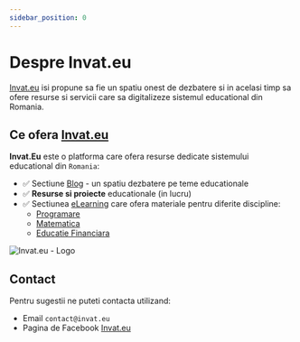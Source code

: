 ```yaml
---
sidebar_position: 0
---
```


# Despre Invat.eu

[Invat.eu](https://invat.eu/) isi propune sa fie un spatiu onest de dezbatere si in acelasi timp sa ofere resurse si servicii care sa digitalizeze sistemul educational din Romania.

## Ce ofera [Invat.eu](https://invat.eu/)

**Invat.Eu** este o platforma care ofera resurse dedicate sistemului educational din `Romania`:

- ✅ Sectiune [Blog](https://www.blog.invat.eu/) - un spatiu dezbatere pe teme educationale
- ✅ **Resurse si proiecte** educationale (in lucru)
- ✅ Sectiunea [eLearning](https://www.elearning.invat.eu/) care ofera materiale pentru diferite discipline:
  - [Programare](/programare/)
  - [Matematica](/matematica/)
  - [Educatie Financiara](/educatie-financiara/)

![Invat.eu - Logo](https://user-images.githubusercontent.com/50270662/227792451-d9cc7dab-4751-467e-b110-ea8683a82226.svg)

## Contact

Pentru sugestii ne puteti contacta utilizand: 

- Email `contact@invat.eu`
- Pagina de Facebook [Invat.eu](https://www.facebook.com/invat.eu) 

